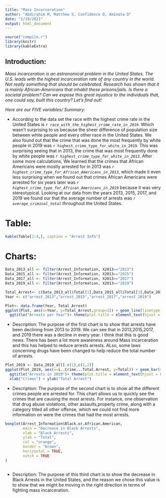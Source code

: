 ```yaml
---
title: "Mass Incarceration"
author: "Abdirahim M, Matthew S, Confidence O, Aminata D"
date: "2/19/2021"
output: html_document
---
```


```r
source("compile.r")
library(knitr)
library(kableExtra)
```

## Introduction:

*Mass incarceration is an astronomical problem in the United States. The U.S. leads with the highest incarceration rate of any country in the world. Not really something that should be celebrated. Research has shown that it is mainly African-Americans that inhabit these prisons/jails. Is there a societal problem? Can we expose this great injustice to the individuals that, one could say, built this country? Let’s find out!*


*Here are our FIVE variables/ Summary:*

-  According to the data set the race with the highest crime rate in the United States is *`r race_with_the_highest_crime_rate_in_2019`*. Which wasn't surprising to us because the sheer difference of population size between white people and every other race in the United States. We also found out that the crime that was done the most frequently by white people in 2019 was `r highest_crime_type_for_white_in_2019`. This was surprising seeing that in 2013, the crime that was most frequently done by white people was *`r highest_crime_type_for_white_in_2013`*. After some more calculations, We learned that the crimes that  African Americans were mostly arrested for in 2013 was *`r highest_crime_type_for_African_Americans_in_2013`*, which made it even less surprising when we found out that crimes African Americans were arrested for six years later was *`r highest_crime_type_for_African_Americans_in_2019`* because it was very stereotypical. Looking at our data from the years 2013, 2015, 2017, and 2019 we found our that the average number of arrests was *`r average_criminal_total`* throughout the United States.





# Table:

```r
kable(Table[1:4,], caption = "Arrest Info")
```

# Charts:

```r
Data_2013_all <- filter(Arrest_Information, X2013=="2013")
Data_2015_all <- filter(Arrest_Information, X2013=="2015")
Data_2017_all <- filter(Arrest_Information, X2013=="2017")
Data_2019_all <- filter(Arrest_Information, X2013=="2019")

Total_Arrest<- c(Data_2013_all$Total[1],Data_2015_all$Total[1],Data_2017_all$Total[1],Data_2019_all$Total[1])
Year <- c("arrest_2013","arrest_2015","arrest_2017","arrest_2019")

Plot<- data.frame(Year, Total_Arrest)
ggplot(Plot, aes(x=Year, y=Total_Arrest,group=1)) + geom_line(linetype = "dashed",color = "red")+geom_point()+
  ggtitle("Arrests per Year")+ theme(plot.title = element_text(hjust = 0.5))

```

- Description: The purpose of the first chart is to show that arrests have been declining from 2013 to 2019. We can see that in 2013,2015,2017, and 2019 there was a decline in every year. I think that this is good news. There has been a lot more awareness around Mass incarceration and this has helped to reduce arrests arrests. ALso, some laws concerning drugs have been changed to help reduce the total number of arrests. 



```r

Plot_2019 <- Data_2019_all[-c(1),c(1,2)]
ggplot(Plot_2019, aes(x=ï..Crime...Total.Arrest, y=Total)) + geom_bar(stat="identity")+
  ggtitle("Arrests in 2019")+ theme(plot.title = element_text(hjust = 0.5))+ theme(axis.text.x = element_text(angle = 90, vjust = 0.5, hjust=1)) +
  xlab("Crimes") + ylab("Total Arrest")

```

- Description: The purpose of the second chart is to show all the different crimes people are arrested for. This chart allows us to quickly see the crimes that are causing the most arrests. For instance, one observation that drug abuse violations, other assaults,property crime, along with a category titled all other offense, which we could not find more information on were the crimes that had the most arrests.  



```r

boxplot(Arrest_Information$Black.or.African.American,
        main = "Decrease in Black Arrests",
        xlab = "Black Arrests",
        ylab = "Total",
        col = "orange",
        border = "brown",
        horizontal = TRUE,
        notch = TRUE
)



```

- Description: The purpose of this third chart is to show the decrease in Black Arrests in the United States, and the reason we chose this value is to show that we might be moving in the right direction in terms of fighting mass incarceration.  
